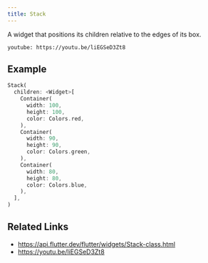 ```yaml
---
title: Stack
---
```


A widget that positions its children relative to the edges of its box.

`youtube: https://youtu.be/liEGSeD3Zt8`
## Example

```dart liveslice=Stack
Stack(
  children: <Widget>[
    Container(
      width: 100,
      height: 100,
      color: Colors.red,
    ),
    Container(
      width: 90,
      height: 90,
      color: Colors.green,
    ),
    Container(
      width: 80,
      height: 80,
      color: Colors.blue,
    ),
  ],
)
```

## Related Links

- https://api.flutter.dev/flutter/widgets/Stack-class.html
- https://youtu.be/liEGSeD3Zt8
